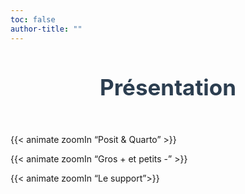 ```yaml
---
toc: false
author-title: ""
---
```


<center>
# Présentation {.unnumbered style="color:#2c3e50; font-size:35px;"}
</center>

<br>

:::: {.container}
:::  {.card}
:::  {.btitle}

<a href="01-posit.html" style="text-decoration:none; ">{{< animate zoomIn "Posit & Quarto" >}}</a>
::: 
:::

:::  {.card}
:::  {.btitle}
<a href="02-quarto_resume.html" style="text-decoration:none; ">{{< animate zoomIn "Gros + et petits -" >}}</a>
::: 
:::


:::  {.card}
:::  {.btitle}
<a href="04-support.html" style="text-decoration:none; ">{{< animate zoomIn "Le support">}}</a>
::: 
:::
::::
